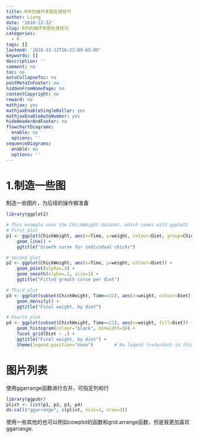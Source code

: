```yaml
---
title: R中的循环多图处理技巧
author: Liang
date: '2018-12-12'
slug: R中的循环多图处理技巧
categories:
  - R
tags: []
lastmod: '2018-12-12T16:22:09-05:00'
keywords: []
description: ''
comment: no
toc: no
autoCollapseToc: no
postMetaInFooter: no
hiddenFromHomePage: no
contentCopyright: no
reward: no
mathjax: yes
mathjaxEnableSingleDollar: yes
mathjaxEnableAutoNumber: yes
hideHeaderAndFooter: no
flowchartDiagrams:
  enable: no
  options: ''
sequenceDiagrams:
  enable: no
  options: ''
---
```


# 1.制造一些图

制造一些图片，为后续的操作做准备

```r
library(ggplot2)

# This example uses the ChickWeight dataset, which comes with ggplot2
# First plot
p1 <- ggplot(ChickWeight, aes(x=Time, y=weight, colour=Diet, group=Chick)) +
    geom_line() +
    ggtitle("Growth curve for individual chicks")

# Second plot
p2 <- ggplot(ChickWeight, aes(x=Time, y=weight, colour=Diet)) +
    geom_point(alpha=.3) +
    geom_smooth(alpha=.2, size=1) +
    ggtitle("Fitted growth curve per diet")

# Third plot
p3 <- ggplot(subset(ChickWeight, Time==21), aes(x=weight, colour=Diet)) +
    geom_density() +
    ggtitle("Final weight, by diet")

# Fourth plot
p4 <- ggplot(subset(ChickWeight, Time==21), aes(x=weight, fill=Diet)) +
    geom_histogram(colour="black", binwidth=50) +
    facet_grid(Diet ~ .) +
    ggtitle("Final weight, by diet") +
    theme(legend.position="none")        # No legend (redundant in this graph)    
```


# 图片列表

使用ggarrange函数进行合并，可指定列和行

```r
library(ggpubr)
plist <- list(p1, p2, p3, p4)
do.call("ggarrange", c(plist, ncol=2, nrow=2))
```

使用一些其他的也可以例如cowplot的函数和grid.arrange函数，但是我更加喜欢ggarrange.

